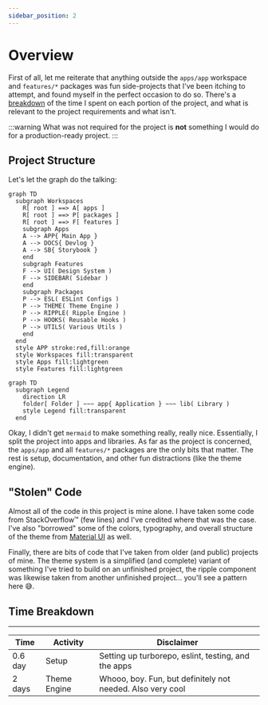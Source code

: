 ```yaml
---
sidebar_position: 2
---
```


# Overview

First of all, let me reiterate that anything outside the `apps/app` workspace and `features/*` packages was fun side-projects that I've been itching to attempt, and found myself in the perfect occasion to do so. There's a [breakdown](#time-breakdown) of the time I spent on each portion of the project, and what is relevant to the project requirements and what isn't. 

:::warning
What was not required for the project is **not** something I would do for a production-ready project.
:::

## Project Structure

Let's let the graph do the talking: 
```mermaid
graph TD
  subgraph Workspaces
    R[ root ] ==> A[ apps ]
    R[ root ] ==> P[ packages ]
    R[ root ] ==> F[ features ]
    subgraph Apps
    A --> APP{ Main App }
    A --> DOCS{ Devlog }
    A --> SB{ Storybook }
    end
    subgraph Features
    F --> UI( Design System )
    F --> SIDEBAR( Sidebar )
    end
    subgraph Packages
    P --> ESL( ESLint Configs )
    P --> THEME( Theme Engine )
    P --> RIPPLE( Ripple Engine )
    P --> HOOKS( Reusable Hooks )
    P --> UTILS( Various Utils )
    end
  end
  style APP stroke:red,fill:orange
  style Workspaces fill:transparent
  style Apps fill:lightgreen
  style Features fill:lightgreen
```

```mermaid
graph TD
  subgraph Legend
    direction LR
    folder[ Folder ] ~~~ app{ Application } ~~~ lib( Library )
    style Legend fill:transparent
  end
```

  Okay, I didn't get `mermaid` to make something really, really nice. Essentially, I split the project into apps and libraries. As far as the project is concerned, the `apps/app` and all `features/*` packages are the only bits that matter. The rest is setup, documentation, and other fun distractions (like the theme engine).

## "Stolen" Code

Almost all of the code in this project is mine alone. I have taken some code from StackOverflow&trade; (few lines) and I've credited where that was the case. I've also "borrowed" some of the colors, typography, and overall structure of the theme from [Material UI](https://material-ui.com/) as well. 

Finally, there are bits of code that I've taken from older (and public) projects of mine. The theme system is a simplified (and complete) variant of something I've tried to build on an unfinished project, the ripple component was likewise taken from another unfinished project... you'll see a pattern here :sweat_smile:.

## Time Breakdown

---
| Time | Activity | Disclaimer |
| --- | --- | --- |
| 0.6 day | Setup | Setting up turborepo, eslint, testing, and the apps |
| 2 days | Theme Engine | Whooo, boy. Fun, but definitely not needed. Also very cool |